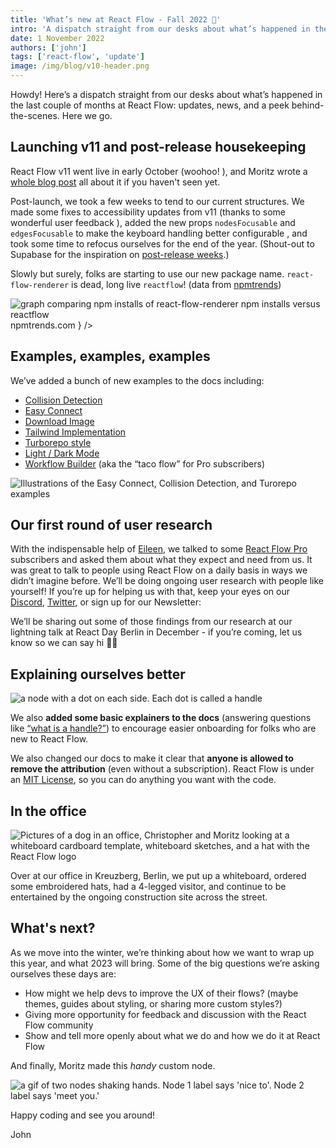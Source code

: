 ```yaml
---
title: 'What’s new at React Flow - Fall 2022 🍂'
intro: 'A dispatch straight from our desks about what’s happened in the last couple of months at React Flow: updates, news, and a peek behind-the-scenes.'
date: 1 November 2022
authors: ['john']
tags: ['react-flow', 'update']
image: /img/blog/v10-header.png
---
```



<BlogPostLayout>
Howdy! Here’s a dispatch straight from our desks about what’s happened in the last couple of months at React Flow: updates, news, and a peek behind-the-scenes. Here we go.

## Launching v11 and post-release housekeeping

React Flow v11 went live in early October (woohoo! <Emoji content="🎉" />), and Moritz wrote a [whole blog post](https://reactflow.dev/blog/react-flow-v11/) all about it if you haven't seen yet.

Post-launch, we took a few weeks to tend to our current structures. We made some fixes to accessibility updates from v11 (thanks to some wonderful user feedback <Emoji content="💕" />), added the new props `nodesFocusable` and `edgesFocusable` to make the keyboard handling better configurable , and took some time to refocus ourselves for the end of the year. (Shout-out to Supabase for the inspiration on [post-release weeks](https://github.com/supabase/supabase/releases/tag/0.22.09).)

Slowly but surely, folks are starting to use our new package name. `react-flow-renderer` is dead, long live `reactflow`! (data from [npmtrends](https://npmtrends.com/react-flow-renderer-vs-reactflow))

<Bleed>
  <Image
    src="/img/blog/fall-2022/package-stats.png"
    alt="graph comparing npm installs of react-flow-renderer npm installs versus reactflow"
    width={1492}
    height={1076}
    caption={
      <a href="https://npmtrends.com/react-flow-renderer-vs-reactflow">
        npmtrends.com
      </a>
    }
  />
</Bleed>

## Examples, examples, examples

We’ve added a bunch of new examples to the docs including:

- [Collision Detection](https://reactflow.dev/examples/interaction/collision-detection/)
- [Easy Connect](https://reactflow.dev/examples/nodes/easy-connect/)
- [Download Image](https://reactflow.dev/examples/misc/download-image/)
- [Tailwind Implementation](https://reactflow.dev/examples/styling/tailwind/)
- [Turborepo style](https://reactflow.dev/examples/styling/turbo-flow/)
- [Light / Dark Mode](https://reactflow.dev/examples/styling/styled-components/)
- [Workflow Builder](https://reactflow.dev/examples/layout/workflow-builder) (aka the “taco flow” for Pro subscribers)

<Bleed>
  <Image
    src="/img/blog/fall-2022/examples-fallblog.gif"
    alt="Illustrations of the Easy Connect, Collision Detection, and Turorepo examples"
    width={1800}
    height={450}
    wide
  />
</Bleed>

## Our first round of user research

With the indispensable help of [Eileen](https://bumble.blue/), we talked to some [React Flow Pro](https://pro.reactflow.dev/) subscribers and asked them about what they expect and need from us. It was great to talk to people using React Flow on a daily basis in ways we didn’t imagine before. We’ll be doing ongoing user research with people like yourself! If you’re up for helping us with that, keep your eyes on our [Discord](https://discord.gg/RVmnytFmGW), [Twitter](https://twitter.com/xyflowdev), or sign up for our Newsletter:

We’ll be sharing out some of those findings from our research at our lightning talk at React Day Berlin in December - if you’re coming, let us know so we can say hi 👋🏻

## Explaining ourselves better

<Bleed>
  <Image
    src="/img/blog/fall-2022/handles-definition.png"
    alt="a node with a dot on each side. Each dot is called a handle"
    width={1456}
    height={520}
    wide
  />
</Bleed>

We also **added some basic explainers to the docs** (answering questions like [“what is a handle?”](https://reactflow.dev/learn/concepts/terms-and-definitions/#handles)) to encourage easier onboarding for folks who are new to React Flow.

We also changed our docs to make it clear that **anyone is allowed to remove the attribution** (even without a subscription). React Flow is under an [MIT License](https://github.com/xyflow/xyflow/blob/main/LICENSE), so you can do anything you want with the code.

## In the office

<Bleed>
  <Image
    src="/img/blog/fall-2022/office-fall.jpeg"
    alt="Pictures of a dog in an office, Christopher and Moritz looking at a whiteboard cardboard template, whiteboard sketches, and a hat with the React Flow logo "
    width={1800}
    height={716}
    wide
  />
</Bleed>

Over at our office in Kreuzberg, Berlin, we put up a whiteboard, ordered some embroidered hats, had a 4-legged visitor, and continue to be entertained by the ongoing construction site across the street.

## What's next?

As we move into the winter, we’re thinking about how we want to wrap up this year, and what 2023 will bring. Some of the big questions we’re asking ourselves these days are:

- How might we help devs to improve the UX of their flows? (maybe themes, guides about styling, or sharing more custom styles?)
- Giving more opportunity for feedback and discussion with the React Flow community
- Show and tell more openly about what we do and how we do it at React Flow

And finally, Moritz made this _handy_ custom node.

<Image
  src="/img/blog/fall-2022/nicetomeetyou.gif"
  alt="a gif of two nodes shaking hands. Node 1 label says 'nice to'. Node 2 label says 'meet you.'"
  width={586}
  height={230}
  wide
/>

Happy coding and see you around!

John

</BlogPostLayout>
